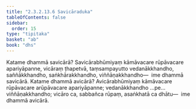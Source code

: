 ```yaml
---
title: "2.3.2.13.6 Savicāraduka"
tableOfContents: false
sidebar:
  order: 15
type: "tipitaka"
basket: "ab"
book: "dhs"
---
```



<DynamicBreadcrumb />

<Division number="1277" book="dhs" bookNo="29" page="252">

<Paragraph number="1978" book="dhs">
Katame dhammā savicārā? Savicārabhūmiyaṃ kāmāvacare rūpāvacare apariyāpanne, vicāraṃ ṭhapetvā, taṃsampayutto vedanākkhandho, saññākkhandho, saṅkhārakkhandho, viññāṇakkhandho—  ime dhammā savicārā.
</Paragraph>

</Division>
<Division number="1278" book="dhs" bookNo="29" page="252">

<Paragraph number="1979" book="dhs">
Katame dhammā avicārā? Avicārabhūmiyaṃ kāmāvacare rūpāvacare arūpāvacare apariyāpanne; vedanākkhandho …pe…  viññāṇakkhandho; vicāro ca, sabbañca rūpaṃ, asaṅkhatā ca dhātu—  ime dhammā avicārā.
</Paragraph>
</Division>
